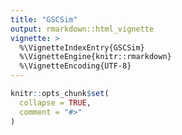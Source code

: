 ```yaml
---
title: "GSCSim"
output: rmarkdown::html_vignette
vignette: >
  %\VignetteIndexEntry{GSCSim}
  %\VignetteEngine{knitr::rmarkdown}
  %\VignetteEncoding{UTF-8}
---
```


```r
knitr::opts_chunk$set(
  collapse = TRUE,
  comment = "#>"
)
```









